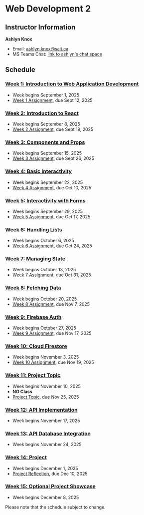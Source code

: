 # Web Development 2

## Instructor Information

**Ashlyn Knox**

- Email: [ashlyn.knox@sait.ca](mailto:ashlyn.knox@sait.ca)
- MS Teams Chat: [link to ashlyn's chat space](https://teams.microsoft.com/l/chat/0/0?users=ashlyn.knox@sait.ca)

## Schedule

### [Week 1: Introduction to Web Application Development](/week-1)

- Week begins September 1, 2025
- [Week 1 Assignment](/week-1/assignment), due Sept 12, 2025

### [Week 2: Introduction to React](/week-2)

- Week begins September 8, 2025
- [Week 2 Assignment](/week-2/assignment), due Sept 19, 2025

### [Week 3: Components and Props](/week-3)

- Week begins September 15, 2025
- [Week 3 Assignment](/week-3/assignment), due Sept 26, 2025

### [Week 4: Basic Interactivity](/week-4)

- Week begins September 22, 2025
- [Week 4 Assignment](/week-4/assignment), due Oct 10, 2025

### [Week 5: Interactivity with Forms](/week-5)

- Week begins September 29, 2025
- [Week 5 Assignment](/week-5/assignment), due Oct 17, 2025

### [Week 6: Handling Lists](/week-6)

- Week begins October 6, 2025
- [Week 6 Assignment](/week-6/assignment), due Oct 24, 2025

### [Week 7: Managing State](/week-7)

- Week begins October 13, 2025
- [Week 7 Assignment](/week-7/assignment), due Oct 31, 2025

### [Week 8: Fetching Data](/week-8)

- Week begins October 20, 2025
- [Week 8 Assignment](/week-8/assignment), due Nov 7, 2025

### [Week 9: Firebase Auth](/week-9)

- Week begins October 27, 2025
- [Week 9 Assignment](/week-9/assignment), due Nov 17, 2025

### [Week 10: Cloud Firestore](/week-10)

- Week begins November 3, 2025
- [Week 10 Assignment](/week-10/assignment), due Nov 19, 2025

### [Week 11: Project Topic](/week-11)

- Week begins November 10, 2025
- **NO Class**
- [Project Topic](/week-11/project), due Nov 25, 2025

### [Week 12: API Implementation](/week-12)

- Week begins November 17, 2025

### [Week 13: API Database Integration](/week-13)

- Week begins November 24, 2025

### [Week 14: Project](/week-14)

- Week begins December 1, 2025
- [Project Reflection](/week-14#project-phase-3-reflection), due Dec 10, 2025

### [Week 15: Optional Project Showcase](/week-15)

- Week begins December 8, 2025

Please note that the schedule subject to change.
